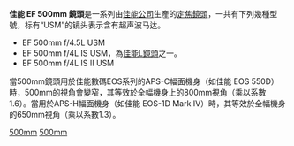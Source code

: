{{Infobox photographic lens
| name         = EF 500mm f4/L USM
| image        = Canon-telelenses MG 0492.jpg
| caption      = From left to right : [[Canon_EF_28-300mm_lens|EF 28-300mm {{f/}}3.5-5.6L IS USM]], [[Canon_EF_70-200mm_lens|70-200 {{f/}}2.8L IS USM]], [[Canon_EF_300mm_f/2.8L_IS_USM|300mm {{f/}}2.8L IS USM]], 500mm {{f/}}4L IS USM
| maker        = [[佳能|佳能]]
| feat-is      = y
| feat-usm     = y
| feat-sbf     =
| feat-macro   =
| feat-special = 
| type         = p
| application  = Super Telephoto
| flength      = 500mm
| fov          = 
| aperture     = {{f/}}4 - {{f/}}32
| groups       = 13
| elements     = 17
| diaphragm    = 
| close-dist   = 14.8'/4.5m
| max-mag      = 1:8.3
| weight       = 8.53lbs/3.87kg
| max-diameter = 
| max-length   = 15.2in/39cm
| filter       = 52mm (rear)
| hood         = 
| case         = 
| av-horiz     = 
| av-vert      = 
| av-diag      = 5 °
| start        = 
| msrp         = $5500
| category     = Canon EF lenses
}}

'''佳能 EF 500mm 鏡頭'''是一系列由[[佳能公司|佳能公司]]生產的[[定焦鏡頭|定焦鏡頭]]，一共有下列幾種型號，标有“USM”的镜头表示含有超声波马达。
*EF 500mm f/4.5L USM
*EF 500mm f/4L IS USM，為[[佳能L鏡頭|佳能L鏡頭]]之一。
*EF 500mm f/4L IS II USM
當500mm鏡頭用於佳能數碼EOS系列的APS-C幅面機身（如佳能 EOS 550D）時，500mm的視角會變窄，其等效於全幅機身上的800mm視角（乘以系數1.6）。當用於APS-H幅面機身（如佳能 EOS-1D Mark IV）時，其等效於全幅機身的650mm視角（乘以系數1.3）。

{{Canon EF lenses}}

[[Category:佳能EF接環鏡頭|500mm]]
[[Category:佳能L镜头系列|500mm]]